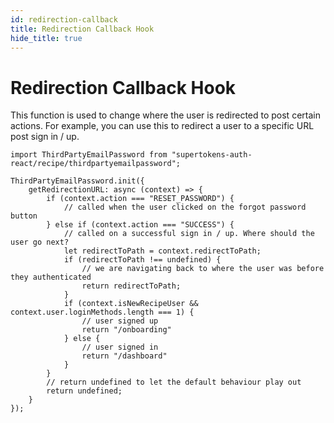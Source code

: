 ```yaml
---
id: redirection-callback
title: Redirection Callback Hook
hide_title: true
---
```



# Redirection Callback Hook

This function is used to change where the user is redirected to post certain actions. For example, you can use this to redirect a user to a specific URL post sign in / up.

<FrontendSDKTabs>
<TabItem value="reactjs">

```tsx
import ThirdPartyEmailPassword from "supertokens-auth-react/recipe/thirdpartyemailpassword";

ThirdPartyEmailPassword.init({
    getRedirectionURL: async (context) => {
        if (context.action === "RESET_PASSWORD") {
            // called when the user clicked on the forgot password button
        } else if (context.action === "SUCCESS") {
            // called on a successful sign in / up. Where should the user go next?
            let redirectToPath = context.redirectToPath;
            if (redirectToPath !== undefined) {
                // we are navigating back to where the user was before they authenticated
                return redirectToPath;
            }
            if (context.isNewRecipeUser && context.user.loginMethods.length === 1) {
                // user signed up
                return "/onboarding"
            } else {
                // user signed in
                return "/dashboard"
            }
        }
        // return undefined to let the default behaviour play out
        return undefined;
    }
});
```
</TabItem>
</FrontendSDKTabs>
